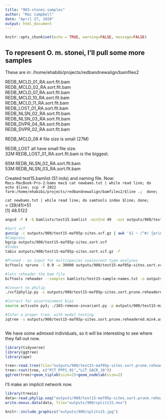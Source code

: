 ```yaml
---
title: "903-stonei-samples"
author: "Mac Campbell"
date: "April 27, 2020"
output: html_document
---
```


```r
knitr::opts_chunk$set(echo = TRUE, warning=FALSE, message=FALSE)
```

## To represent O. m. stonei, I'll pull some more samples
These are in: /home/ehabibi/projects/redbandnewalign/bamfiles2     

REDB_MCLD_01_RA.sort.flt.bam       
REDB_MCLD_02_RA.sort.flt.bam     
REDB_MCLD_07_RA.sort.flt.bam     
REDB_MCLD_10_RA.sort.flt.bam     
REDB_MCLD_11_RA.sort.flt.bam     
REDB_LOST_01_RA.sort.flt.bam     
REDB_NLSN_02_RA.sort.flt.bam      
REDB_NLSN_03_RA.sort.flt.bam         
REDB_DVPR_04_RA.sort.flt.bam     
REDB_DVPR_02_RA.sort.flt.bam     

REDB_MCLD_08 # file size is small (27M)     

REDB_LOST all have small file size.     
32M	REDB_LOST_01_RA.sort.flt.bam is the biggest.

65M	REDB_NLSN_02_RA.sort.flt.bam     
53M	REDB_NLSN_03_RA.sort.flt.bam    

Created test15.bamlist (51 inds) and naming file. Now:     
`Macs-MacBook-Pro-2:bams mac$ cat newbams.txt | while read line; do echo $line; scp -P 2022 farm:/home/ehabibi/projects/redbandnewalign/bamfiles2/$line .;  done;`     

`cat newbams.txt | while read line; do samtools index $line; done;`    
> (39/41)*51    
[1] 48.5122    

```sh
angsd -P 4 -b bamlists/test15.bamlist -minInd 49  -out outputs/900/test15-maf05p-sites -minMaf 0.05 -minMapQ 30 -minQ 20 -GL 1 -doMajorMinor 1 -doMaf 1 -SNP_pval 1e-6 -doGeno 4 -doPost 1 -postCutoff 0.95 -doVcf 1 -rf homoblocks/non-tetrasomic-non-inversion.txt > outputs/900/test15-make-vcf.out 2> outputs/900/test15-make-vcf.err

#Sort vcf
gunzip -c outputs/900/test15-maf05p-sites.vcf.gz | awk '$1 ~ /^#/ {print $0;next} {print $0 | "sort -k1,1 -k2,2n"}' > outputs/900/test15-maf05p-sites.sort.vcf
#Compress
bgzip outputs/900/test15-maf05p-sites.sort.vcf 
#Index
tabix outputs/900/test15-maf05p-sites.sort.vcf.gz -f

#Pruned - as input for multispecies coalescent type analyses
bcftools +prune -l 0.9 -w 30000 outputs/900/test15-maf05p-sites.sort.vcf.gz -Ov -o outputs/900/test15-maf05p-sites.sort.prune.vcf

#lets reheader the bam file
bcftools reheader --samples bamlists/test15-sample-names.txt -o outputs/900/test15-maf05p-sites.sort.prune.reheadered.vcf outputs/900/test15-maf05p-sites.sort.prune.vcf

#Convert to phylip
./vcf2phylip.py -i outputs/900/test15-maf05p-sites.sort.prune.reheadered.vcf

#Correct for ascertainment bias
source activate py3; ./103-remove-invariant.py -p outputs/900/test15-maf05p-sites.sort.prune.reheadered.min4.phy -o outputs/900/test15-maf05p-sites.sort.prune.reheadered.min4.asc.phy; source deactivate;

#Infer a proper tree, with model testing
iqtree -s outputs/900/test15-maf05p-sites.sort.prune.reheadered.min4.asc.phy -st DNA -m MFP+ASC -bb 1000 -alrt 1000 --redo



```

We have some admixed individuals, so it will be interesting to see where they fall out now.
```r
library(tidyverse)
library(ggtree)
library(ape)

tree<-read.tree(file="outputs/900/test15-maf05p-sites.sort.prune.reheadered.min4.asc.phy.treefile")
tree<-root(tree, c("PCT_PPP1_01","LCT_GACR_10"))
ggtree(tree)+geom_tiplab(size=2)+geom_nodelab(size=2)

```

I'll make an implicit network now.    
```r
library(treeio)
data<-read.phylip.seq("outputs/900/test15-maf05p-sites.sort.prune.reheadered.min4.asc.phy")
write.nexus.data(data, file="outputs/900/splits15.nex")
```


```r
knitr::include_graphics("outputs/900/splits15.jpg")
```

